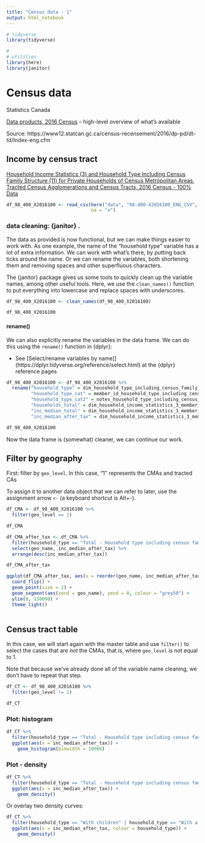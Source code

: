 ```yaml
---
title: "Census data - 1"
output: html_notebook
---
```



```r
# tidyverse
library(tidyverse)

#
# utilities
library(here)
library(janitor)

```


# Census data

Statistics Canada

[Data products, 2016 Census](https://www12.statcan.gc.ca/census-recensement/2016/dp-pd/index-eng.cfm) -- high-level overview of what's available


Source:  https://www12.statcan.gc.ca/census-recensement/2016/dp-pd/dt-td/Index-eng.cfm 




## Income by census tract


[Household Income Statistics (3) and Household Type Including Census Family Structure (11) for Private Households of Census Metropolitan Areas, Tracted Census Agglomerations and Census Tracts, 2016 Census - 100% Data](https://www12.statcan.gc.ca/census-recensement/2016/dp-pd/dt-td/Rp-eng.cfm?TABID=4&LANG=E&A=R&APATH=3&DETAIL=0&DIM=0&FL=I&FREE=0&GC=001&GL=-1&GID=1241570&GK=10&GRP=1&O=D&PID=110193&PRID=10&PTYPE=109445&S=0&SHOWALL=0&SUB=999&Temporal=2016&THEME=119&VID=0&VNAMEE=&VNAMEF=&D1=0&D2=0&D3=0&D4=0&D5=0&D6=0)


```r

df_98_400_X2016100 <- read_csv(here("data", "98-400-X2016100_ENG_CSV", "98-400-X2016100_English_CSV_data.csv"),
                               na = "x")

```


### data cleaning: {janitor} .

The data as provided is now functional, but we can make things easier to work with. As one example, the name of the "household type" variable has a lot of extra information. We can work with what's there, by putting back ticks around the name. Or we can rename the variables, both shortening them and removing spaces and other superfluous characters.

The {janitor} package gives us some tools to quickly clean up the variable names, among other useful tools. Here, we use the `clean_names()` function to put everything into lowercase and replace spaces with underscores.


```r

df_98_400_X2016100 <- clean_names(df_98_400_X2016100)

df_98_400_X2016100
```


#### rename()

We can also explicitly rename the variables in the data frame. We can do this using the `rename()` function in {dplyr}:


* See [Select/rename variables by name]](https://dplyr.tidyverse.org/reference/select.html) at the {dplyr} reference pages



```r

df_98_400_X2016100 <- df_98_400_X2016100 %>%
  rename("household_type" = dim_household_type_including_census_family_structure_11,
         "household_type_cat" = member_id_household_type_including_census_family_structure_11,
         "household_type_cat2" = notes_household_type_including_census_family_structure_11,
         "households_total" = dim_household_income_statistics_3_member_id_1_total_household_income_statistics_note_3,
         "inc_median_total" = dim_household_income_statistics_3_member_id_2_median_total_income_of_households,
         "inc_median_after_tax" = dim_household_income_statistics_3_member_id_3_median_after_tax_income_of_households)

df_98_400_X2016100

```

Now the data frame is (somewhat) cleaner, we can continue our work.


## Filter by geography

First: filter by `geo_level`. In this case, "1" represents the CMAs and tracted CAs

To assign it to another data object that we can refer to later, use the assignment arrow `<-` (a keyboard shortcut is Alt+-).

```r

df_CMA <- df_98_400_X2016100 %>% 
  filter(geo_level == 1)

df_CMA

```



```r

df_CMA_after_tax <- df_CMA %>%
  filter(household_type == "Total - Household type including census family structure") %>% 
  select(geo_name, inc_median_after_tax) %>% 
  arrange(desc(inc_median_after_tax))

df_CMA_after_tax  

```


```r

ggplot(df_CMA_after_tax, aes(x = reorder(geo_name, inc_median_after_tax), y = inc_median_after_tax)) +
  coord_flip() +
  geom_point(size = 2) +
  geom_segment(aes(xend = geo_name), yend = 0, colour = "grey50") +
  ylim(0, 150000) +
  theme_light()
  

```


## Census tract table

In this case, we will start again with the master table and use `filter()` to select the cases that are _not_ the CMAs, that is, where `geo_level` is not equal to 1.

Note that because we've already done all of the variable name cleaning, we don't have to repeat that step.


```r

df_CT <- df_98_400_X2016100 %>% 
  filter(geo_level != 1) 

df_CT

```


### Plot: histogram

```r

df_CT %>% 
  filter(household_type == "Total - Household type including census family structure") %>% 
  ggplot(aes(x = inc_median_after_tax)) +
    geom_histogram(binwidth = 10000)

```



### Plot - density

```r

df_CT %>% 
  filter(household_type == "Total - Household type including census family structure") %>% 
  ggplot(aes(x = inc_median_after_tax)) +
    geom_density()

```



Or overlay two density curves:

```r

df_CT %>% 
  filter(household_type == "With children" | household_type == "With a female lone parent") %>% 
  ggplot(aes(x = inc_median_after_tax, colour = household_type)) +
    geom_density()

```













